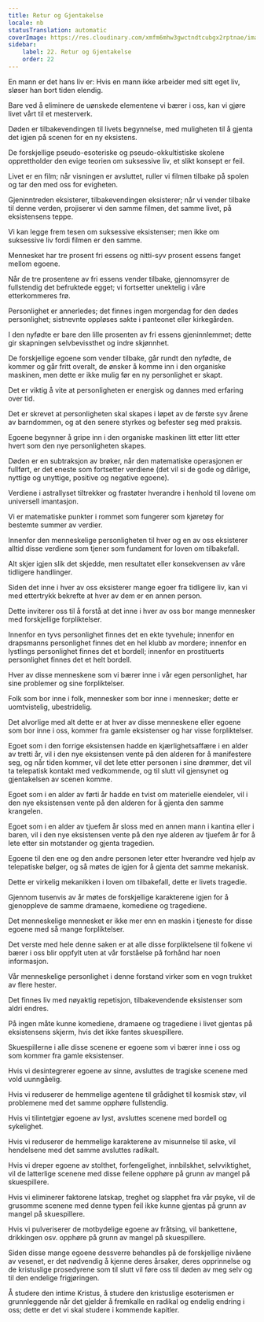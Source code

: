 ```yaml
---
title: Retur og Gjentakelse
locale: nb
statusTranslation: automatic
coverImage: https://res.cloudinary.com/xmfm6mhw3gwctndtcubgx2rptnae/image/upload/v1741354419/small_cover_la_gran_rebelion_28716e29d2.webp
sidebar:
    label: 22. Retur og Gjentakelse
    order: 22
---
```

En mann er det hans liv er: Hvis en mann ikke arbeider med sitt eget liv, sløser han bort tiden elendig.

Bare ved å eliminere de uønskede elementene vi bærer i oss, kan vi gjøre livet vårt til et mesterverk.

Døden er tilbakevendingen til livets begynnelse, med muligheten til å gjenta det igjen på scenen for en ny eksistens.

De forskjellige pseudo-esoteriske og pseudo-okkultistiske skolene opprettholder den evige teorien om suksessive liv, et slikt konsept er feil.

Livet er en film; når visningen er avsluttet, ruller vi filmen tilbake på spolen og tar den med oss for evigheten.

Gjeninntreden eksisterer, tilbakevendingen eksisterer; når vi vender tilbake til denne verden, projiserer vi den samme filmen, det samme livet, på eksistensens teppe.

Vi kan legge frem tesen om suksessive eksistenser; men ikke om suksessive liv fordi filmen er den samme.

Mennesket har tre prosent fri essens og nitti-syv prosent essens fanget mellom egoene.

Når de tre prosentene av fri essens vender tilbake, gjennomsyrer de fullstendig det befruktede egget; vi fortsetter unektelig i våre etterkommeres frø.

Personlighet er annerledes; det finnes ingen morgendag for den dødes personlighet; sistnevnte oppløses sakte i panteonet eller kirkegården.

I den nyfødte er bare den lille prosenten av fri essens gjeninnlemmet; dette gir skapningen selvbevissthet og indre skjønnhet.

De forskjellige egoene som vender tilbake, går rundt den nyfødte, de kommer og går fritt overalt, de ønsker å komme inn i den organiske maskinen, men dette er ikke mulig før en ny personlighet er skapt.

Det er viktig å vite at personligheten er energisk og dannes med erfaring over tid.

Det er skrevet at personligheten skal skapes i løpet av de første syv årene av barndommen, og at den senere styrkes og befester seg med praksis.

Egoene begynner å gripe inn i den organiske maskinen litt etter litt etter hvert som den nye personligheten skapes.

Døden er en subtraksjon av brøker, når den matematiske operasjonen er fullført, er det eneste som fortsetter verdiene (det vil si de gode og dårlige, nyttige og unyttige, positive og negative egoene).

Verdiene i astrallyset tiltrekker og frastøter hverandre i henhold til lovene om universell imantasjon.

Vi er matematiske punkter i rommet som fungerer som kjøretøy for bestemte summer av verdier.

Innenfor den menneskelige personligheten til hver og en av oss eksisterer alltid disse verdiene som tjener som fundament for loven om tilbakefall.

Alt skjer igjen slik det skjedde, men resultatet eller konsekvensen av våre tidligere handlinger.

Siden det inne i hver av oss eksisterer mange egoer fra tidligere liv, kan vi med ettertrykk bekrefte at hver av dem er en annen person.

Dette inviterer oss til å forstå at det inne i hver av oss bor mange mennesker med forskjellige forpliktelser.

Innenfor en tyvs personlighet finnes det en ekte tyvehule; innenfor en drapsmanns personlighet finnes det en hel klubb av mordere; innenfor en lystlings personlighet finnes det et bordell; innenfor en prostituerts personlighet finnes det et helt bordell.

Hver av disse menneskene som vi bærer inne i vår egen personlighet, har sine problemer og sine forpliktelser.

Folk som bor inne i folk, mennesker som bor inne i mennesker; dette er uomtvistelig, ubestridelig.

Det alvorlige med alt dette er at hver av disse menneskene eller egoene som bor inne i oss, kommer fra gamle eksistenser og har visse forpliktelser.

Egoet som i den forrige eksistensen hadde en kjærlighetsaffære i en alder av tretti år, vil i den nye eksistensen vente på den alderen for å manifestere seg, og når tiden kommer, vil det lete etter personen i sine drømmer, det vil ta telepatisk kontakt med vedkommende, og til slutt vil gjensynet og gjentakelsen av scenen komme.

Egoet som i en alder av førti år hadde en tvist om materielle eiendeler, vil i den nye eksistensen vente på den alderen for å gjenta den samme krangelen.

Egoet som i en alder av tjuefem år sloss med en annen mann i kantina eller i baren, vil i den nye eksistensen vente på den nye alderen av tjuefem år for å lete etter sin motstander og gjenta tragedien.

Egoene til den ene og den andre personen leter etter hverandre ved hjelp av telepatiske bølger, og så møtes de igjen for å gjenta det samme mekanisk.

Dette er virkelig mekanikken i loven om tilbakefall, dette er livets tragedie.

Gjennom tusenvis av år møtes de forskjellige karakterene igjen for å gjenoppleve de samme dramaene, komediene og tragediene.

Det menneskelige mennesket er ikke mer enn en maskin i tjeneste for disse egoene med så mange forpliktelser.

Det verste med hele denne saken er at alle disse forpliktelsene til folkene vi bærer i oss blir oppfylt uten at vår forståelse på forhånd har noen informasjon.

Vår menneskelige personlighet i denne forstand virker som en vogn trukket av flere hester.

Det finnes liv med nøyaktig repetisjon, tilbakevendende eksistenser som aldri endres.

På ingen måte kunne komediene, dramaene og tragediene i livet gjentas på eksistensens skjerm, hvis det ikke fantes skuespillere.

Skuespillerne i alle disse scenene er egoene som vi bærer inne i oss og som kommer fra gamle eksistenser.

Hvis vi desintegrerer egoene av sinne, avsluttes de tragiske scenene med vold uunngåelig.

Hvis vi reduserer de hemmelige agentene til grådighet til kosmisk støv, vil problemene med det samme opphøre fullstendig.

Hvis vi tilintetgjør egoene av lyst, avsluttes scenene med bordell og sykelighet.

Hvis vi reduserer de hemmelige karakterene av misunnelse til aske, vil hendelsene med det samme avsluttes radikalt.

Hvis vi dreper egoene av stolthet, forfengelighet, innbilskhet, selvviktighet, vil de latterlige scenene med disse feilene opphøre på grunn av mangel på skuespillere.

Hvis vi eliminerer faktorene latskap, treghet og slapphet fra vår psyke, vil de grusomme scenene med denne typen feil ikke kunne gjentas på grunn av mangel på skuespillere.

Hvis vi pulveriserer de motbydelige egoene av fråtsing, vil bankettene, drikkingen osv. opphøre på grunn av mangel på skuespillere.

Siden disse mange egoene dessverre behandles på de forskjellige nivåene av vesenet, er det nødvendig å kjenne deres årsaker, deres opprinnelse og de kristuslige prosedyrene som til slutt vil føre oss til døden av meg selv og til den endelige frigjøringen.

Å studere den intime Kristus, å studere den kristuslige esoterismen er grunnleggende når det gjelder å fremkalle en radikal og endelig endring i oss; dette er det vi skal studere i kommende kapitler.


